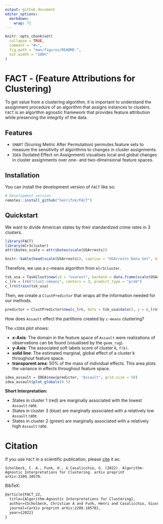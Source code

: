 ```yaml
---
output: github_document
editor_options: 
  markdown: 
    wrap: 72
---
```


<!-- README.md is generated from README.Rmd. Please edit that file -->

```r
knitr::opts_chunk$set(
  collapse = TRUE,
  comment = "#>",
  fig.path = "man/figures/README-",
  out.width = "100%"
)
```

# FACT - (Feature Attributions for Clustering)

<!-- badges: start -->

<!-- badges: end -->

To get value from a clustering algorithm, it is important to understand the assignment procedure of an algorithm that assigns instances to clusters. `FACT` is an algorithm agnostic framework that provides feature attribution while preserving the integrity of the data.

## Features

- `SMART` (Scoring Metric After Permutation) permutes feature sets to measure the 
  sensitivity of algorithms to changes in cluster assignments.
- `IDEA` (Isolated Effect on Assignment) visualises local and global changes in
  cluster assignments over one- and two-dimensional feature spaces.

## Installation

You can install the development version of `FACT` like so:

``` r
# Development version
remotes::install_github("henrifnk/FACT")
```

## Quickstart

We want to divide American states by their standardized crime rates in 3
clusters.

```r
library(FACT)
library(mlr3cluster)
attributes_scale = attributes(scale(USArrests))
```

```r
knitr::kable(head(scale(USArrests)), caption = "USArrests Data Set", digits = 2)
```

Therefore, we use a c-means algorithm from `mlr3cluster`.

```r
tsk_usa = TaskClust$new(id = "usarest", backend = data.frame(scale(USArrests)))
c_lrn = lrn("clust.cmeans", centers = 3, predict_type = "prob")
c_lrn$train(tsk_usa)
```

Then, we create a `ClustPredictor` that wraps all the information needed
for our methods.

```r
predictor = ClustPredictor$new(c_lrn, data = tsk_usa$data(), y = c_lrn$model$membership)
```

How does `Assault` effect the partitions created by `c-means` clustering?

The `sIDEA` plot shows:

- **x-Axis**: The domain in the feature space of `Assault` were realizations of
observations can be found (visualised by the `geom_rug`).
- **y-Axis**: The associated soft labels score of cluster k, `f(k)`.
- **solid line**: The estimated marginal, global effect of a cluster k throughout feature space.
- **transparent area**: 50\% of the mass of individual effects. This area plots the
variance in effects throughout feature space.

```r
idea_assault = IDEA$new(predictor, "Assault", grid.size = 50)
idea_assault$plot_globals(0.5)
```

**Short Interpretation:**

- States in cluster 1 (red) are marginally associated with the lowest `Assault` rate.
- States in cluster 3 (blue) are marginally associated with a relatively low `Assault` rate.
- States in cluster 2 (green) are marginally associated with a relatively high `Assault` rate.

# Citation

If you use `FACT` in a scientific publication, please
[cite](https://arxiv.org/abs/2209.10578) it as:

    Scholbeck, C. A., Funk, H., & Casalicchio, G. (2022). Algorithm-Agnostic Interpretations for Clustering. arXiv preprint arXiv:2209.10578.

BibTeX:

```tex
@article{FACT_22,
  title={Algorithm-Agnostic Interpretations for Clustering},
  author={Scholbeck, Christian A and Funk, Henri and Casalicchio, Giuseppe},
  journal={arXiv preprint arXiv:2209.10578},
  year={2022}
}
```
